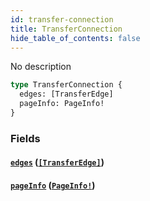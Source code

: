 ```yaml
---
id: transfer-connection
title: TransferConnection
hide_table_of_contents: false
---
```



No description

```graphql
type TransferConnection {
  edges: [TransferEdge]
  pageInfo: PageInfo!
}
```


### Fields

#### [`edges`](#) ([`[TransferEdge]`](/docs/testnet/graphql/objects/transfer-edge))




#### [`pageInfo`](#) ([`PageInfo!`](/docs/testnet/graphql/objects/page-info))






